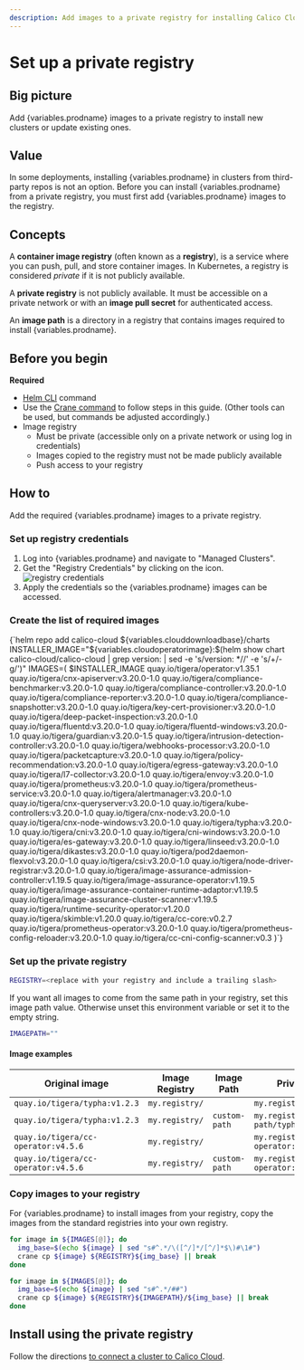 ```yaml
---
description: Add images to a private registry for installing Calico Cloud on a cluster.
---
```



# Set up a private registry


## Big picture

Add {variables.prodname} images to a private registry to install new clusters or update existing ones.

## Value

In some deployments, installing {variables.prodname} in clusters from third-party repos is not an option. Before you can install {variables.prodname} from a private registry, you must first add {variables.prodname} images to the registry.

## Concepts

A **container image registry** (often known as a **registry**), is a service where you can push, pull, and store container images. In Kubernetes, a registry is considered _private_ if it is not publicly available.

A **private registry** is not publicly available. It must be accessible on a private network or with an **image pull secret** for authenticated access.

An **image path** is a directory in a registry that contains images required to install {variables.prodname}.

## Before you begin

**Required**

- [Helm CLI](https://helm.sh/docs/intro/install/) command
- Use the [Crane command](https://github.com/google/go-containerregistry/blob/main/cmd/crane/README.md) to follow steps in this guide. (Other tools can be used, but commands be adjusted accordingly.)
- Image registry
  - Must be private (accessible only on a private network or using log in credentials)
  - Images copied to the registry must not be made publicly  available
  - Push access to your registry

## How to

Add the required {variables.prodname} images to a private registry.

### Set up registry credentials

1. Log into {variables.prodname} and navigate to "Managed Clusters".
1. Get the "Registry Credentials" by clicking on the icon. ![registry credentials](/img/calico-cloud/private-registry-icon.png)
1. Apply the credentials so the {variables.prodname} images can be accessed.

### Create the list of required images

<CodeBlock language='bash'>
{`helm repo add calico-cloud ${variables.clouddownloadbase}/charts
INSTALLER_IMAGE="${variables.cloudoperatorimage}:$(helm show chart calico-cloud/calico-cloud | grep version: | sed -e 's/version: *//' -e 's/+/-g/')"
IMAGES=(
$INSTALLER_IMAGE
quay.io/tigera/operator:v1.35.1
quay.io/tigera/cnx-apiserver:v3.20.0-1.0
quay.io/tigera/compliance-benchmarker:v3.20.0-1.0
quay.io/tigera/compliance-controller:v3.20.0-1.0
quay.io/tigera/compliance-reporter:v3.20.0-1.0
quay.io/tigera/compliance-snapshotter:v3.20.0-1.0
quay.io/tigera/key-cert-provisioner:v3.20.0-1.0
quay.io/tigera/deep-packet-inspection:v3.20.0-1.0
quay.io/tigera/fluentd:v3.20.0-1.0
quay.io/tigera/fluentd-windows:v3.20.0-1.0
quay.io/tigera/guardian:v3.20.0-1.5
quay.io/tigera/intrusion-detection-controller:v3.20.0-1.0
quay.io/tigera/webhooks-processor:v3.20.0-1.0
quay.io/tigera/packetcapture:v3.20.0-1.0
quay.io/tigera/policy-recommendation:v3.20.0-1.0
quay.io/tigera/egress-gateway:v3.20.0-1.0
quay.io/tigera/l7-collector:v3.20.0-1.0
quay.io/tigera/envoy:v3.20.0-1.0
quay.io/tigera/prometheus:v3.20.0-1.0
quay.io/tigera/prometheus-service:v3.20.0-1.0
quay.io/tigera/alertmanager:v3.20.0-1.0
quay.io/tigera/cnx-queryserver:v3.20.0-1.0
quay.io/tigera/kube-controllers:v3.20.0-1.0
quay.io/tigera/cnx-node:v3.20.0-1.0
quay.io/tigera/cnx-node-windows:v3.20.0-1.0
quay.io/tigera/typha:v3.20.0-1.0
quay.io/tigera/cni:v3.20.0-1.0
quay.io/tigera/cni-windows:v3.20.0-1.0
quay.io/tigera/es-gateway:v3.20.0-1.0
quay.io/tigera/linseed:v3.20.0-1.0
quay.io/tigera/dikastes:v3.20.0-1.0
quay.io/tigera/pod2daemon-flexvol:v3.20.0-1.0
quay.io/tigera/csi:v3.20.0-1.0
quay.io/tigera/node-driver-registrar:v3.20.0-1.0
quay.io/tigera/image-assurance-admission-controller:v1.19.5
quay.io/tigera/image-assurance-operator:v1.19.5
quay.io/tigera/image-assurance-container-runtime-adaptor:v1.19.5
quay.io/tigera/image-assurance-cluster-scanner:v1.19.5
quay.io/tigera/runtime-security-operator:v1.20.0
quay.io/tigera/skimble:v1.20.0
quay.io/tigera/cc-core:v0.2.7
quay.io/tigera/prometheus-operator:v3.20.0-1.0
quay.io/tigera/prometheus-config-reloader:v3.20.0-1.0
quay.io/tigera/cc-cni-config-scanner:v0.3
)`}
</CodeBlock>

### Set up the private registry

```bash
REGISTRY=<replace with your registry and include a trailing slash>
```

If you want all images to come from the same path in your registry, set this image path value. Otherwise unset this environment variable or set it to the empty string.

```bash
IMAGEPATH=""
```

#### Image examples

| Original image                                                            | Image Registry | Image Path    | Private registry image                               |
| ------------------------------------------------------------------------- | -------------- | ------------- | ---------------------------------------------------- |
| `quay.io/tigera/typha:v1.2.3`                                             | `my.registry/` |               | `my.registry/tigera/typha:v1.2.3`                    |
| `quay.io/tigera/typha:v1.2.3`                                             | `my.registry/` | `custom-path` | `my.registry/custom-path/typha:v1.2.3`               |
| `quay.io/tigera/cc-operator:v4.5.6`                                       | `my.registry/` |               | `my.registry/tigera/cc-operator:v4.5.6`              |
| `quay.io/tigera/cc-operator:v4.5.6`                                       | `my.registry/` | `custom-path` | `my.registry/custom-path/cc-operator:v4.5.6`         |

### Copy images to your registry

For {variables.prodname} to install images from your registry, copy the images from the standard registries into your own registry.

<Tabs>
<TabItem label="Registry only" value="Registry only-0">

```bash
for image in ${IMAGES[@]}; do
  img_base=$(echo ${image} | sed "s#^.*/\([^/]*/[^/]*$\)#\1#")
  crane cp ${image} ${REGISTRY}${img_base} || break
done
```

</TabItem>
<TabItem label="Registry and ImagePath" value="Registry and ImagePath-1">

```bash
for image in ${IMAGES[@]}; do
  img_base=$(echo ${image} | sed "s#^.*/##")
  crane cp ${image} ${REGISTRY}${IMAGEPATH}/${img_base} || break
done
```

</TabItem>
</Tabs>

## Install using the private registry

Follow the directions [to connect a cluster to Calico Cloud](install-cluster.mdx).

